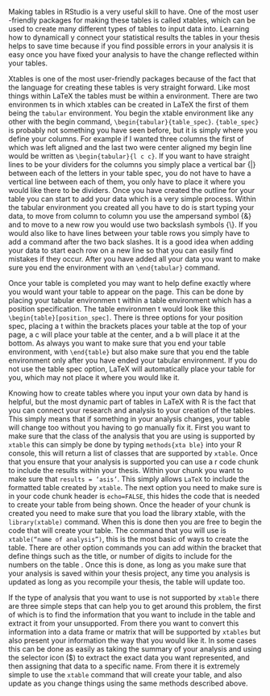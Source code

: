  Making tables in RStudio is a very useful skill to have. One of the most user
 -friendly packages for making these tables is called xtables, which can be used to 
 create many different types of tables to input data into. Learning how to dynamicall
 y connect your statistical results the tables in your thesis helps to save time 
 because if you find possible errors in your analysis it is easy once you have fixed 
 your analysis to have the change reflected within your tables.
               
Xtables is one of the most user-friendly packages because of the fact 
that the language for creating these tables is very straight forward. Like most 
things within LaTeX the tables must be within a environment. There are two environmen
ts in which xtables can be created in LaTeX the first of them being the `tabular` 
environment. You begin the xtable environment like any other with the begin command, 
`\begin{tabular}{table_spec}`. `{table_spec}` is probably not something you have seen 
before, but it is simply where you define your columns. For example if I wanted three 
columns the first of which was left aligned and the last two were center aligned my 
begin line would be written as `\begin{tabular}{l c c}`.  If you want to have 
straight lines to be your dividers for the columns you simply place a vertical bar 
{|} between each of the letters in your table spec, you do not have to have a 
vertical line between each of them, you only have to place it where you would like 
there to be dividers. Once you have created the outline for your table you can start 
to add your data which is a very simple process. Within the tabular environment you 
created all you have to do is start typing your data, to move from column to column 
you use the ampersand symbol {&} and to move to a new row you would use two backslash 
symbols {\\}.  If you would also like to have lines between your table rows you 
simply have to add a \hline command after the two back slashes. It is a good idea 
when adding your data to start each row on a new line so that you can easily find 
mistakes if they occur.  After you have added all your data you want to make sure you 
end the environment with an `\end{tabular}` command.


Once your table is completed you may want to help define exactly where you would want 
your table to appear on the page. This can be done by placing your tabular environmen
t within a table environment which has a position specification. The table environmen
t would look like this `\begin{table}[position_spec]`.  There is three options for 
your position spec, placing a t within the brackets places your table at the top of 
your page, a c will place your table at the center, and a b will place it at the 
bottom. As always you want to make sure that you end your table environment, with 
`\end{table}` but also make sure that you end the table environment only after  you 
have ended your tabular environment. If you do not use the table spec option, LaTeX 
will automatically place your table for you, which may not place it where you would 
like it.


Knowing how to create tables where you input your own data by hand is helpful, but 
the most dynamic part of tables in LaTeX with R is the fact that you can connect your 
research and analysis to your creation of the tables. This simply means that if 
something in your analysis changes, your table will change too without you having to 
go manually fix it. First you want to make sure that the class of the analysis that 
you are using is supported by `xtable` this can simply be done by typing `methods{xta
ble}` into your R console, this will return a list of classes that are supported by 
`xtable`. Once that you ensure that your analysis is supported you can use a r  code 
chunk to include the results within your thesis. Within your chunk you want to make 
sure that `results = ‘asis’`. This simply allows `LaTeX` to include the formatted 
table created by `xtable`. The next option you need to make sure is in your code 
chunk header is `echo=FALSE`, this hides the code that is needed to create your table 
from being shown. Once the header of your chunk is created you need to make sure that 
you load the library xtable, with the `library(xtable)` command.  When this is done 
then you are free to begin the code that will create your table. The command that you 
will use is `xtable(“name of analysis”)`, this is the most basic of ways to create 
the table. There are other option commands you can add within the bracket that define 
things such as the title, or number of digits to include for the numbers on the table
. Once this is done, as long as  you make sure that your analysis is saved within 
your thesis project, any time you analysis is updated as long as you recompile your 
thesis, the table will update too.




If the type of analysis that you want to use is not supported by `xtable` there are 
three simple steps that can help you to get around this problem, the first of which 
is to find the information that you want to include in the table and extract it from 
your unsupported. From there you want to convert this information into a data frame 
or matrix that will be supported by `xtables` but also present your information the 
way that you would like it. In some cases this can be done as easily as taking the 
summary of your analysis and using the selector icon ($) to extract the exact data 
you want represented, and then assigning that data to a specific name. From there it 
is extremely simple to use the `xtable` command that will create your table, and also 
update as you change things using the same methods described above. 

